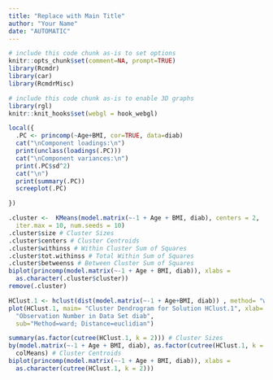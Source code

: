 ```yaml
---
title: "Replace with Main Title"
author: "Your Name"
date: "AUTOMATIC"
---
```



```r
# include this code chunk as-is to set options
knitr::opts_chunk$set(comment=NA, prompt=TRUE)
library(Rcmdr)
library(car)
library(RcmdrMisc)
```


```r
# include this code chunk as-is to enable 3D graphs
library(rgl)
knitr::knit_hooks$set(webgl = hook_webgl)
```

```r
local({
  .PC <- princomp(~Age+BMI, cor=TRUE, data=diab)
  cat("\nComponent loadings:\n")
  print(unclass(loadings(.PC)))
  cat("\nComponent variances:\n")
  print(.PC$sd^2)
  cat("\n")
  print(summary(.PC))
  screeplot(.PC)

})
```

```r
.cluster <-  KMeans(model.matrix(~-1 + Age + BMI, diab), centers = 2, 
  iter.max = 10, num.seeds = 10)
.cluster$size # Cluster Sizes
.cluster$centers # Cluster Centroids
.cluster$withinss # Within Cluster Sum of Squares
.cluster$tot.withinss # Total Within Sum of Squares
.cluster$betweenss # Between Cluster Sum of Squares
biplot(princomp(model.matrix(~-1 + Age + BMI, diab)), xlabs = 
  as.character(.cluster$cluster))
remove(.cluster)
```

```r
HClust.1 <- hclust(dist(model.matrix(~-1 + Age+BMI, diab)) , method= "ward")
plot(HClust.1, main= "Cluster Dendrogram for Solution HClust.1", xlab= 
  "Observation Number in Data Set diab", 
  sub="Method=ward; Distance=euclidian")
```

```r
summary(as.factor(cutree(HClust.1, k = 2))) # Cluster Sizes
by(model.matrix(~-1 + Age + BMI, diab), as.factor(cutree(HClust.1, k = 2)), 
  colMeans) # Cluster Centroids
biplot(princomp(model.matrix(~-1 + Age + BMI, diab)), xlabs = 
  as.character(cutree(HClust.1, k = 2)))
```


